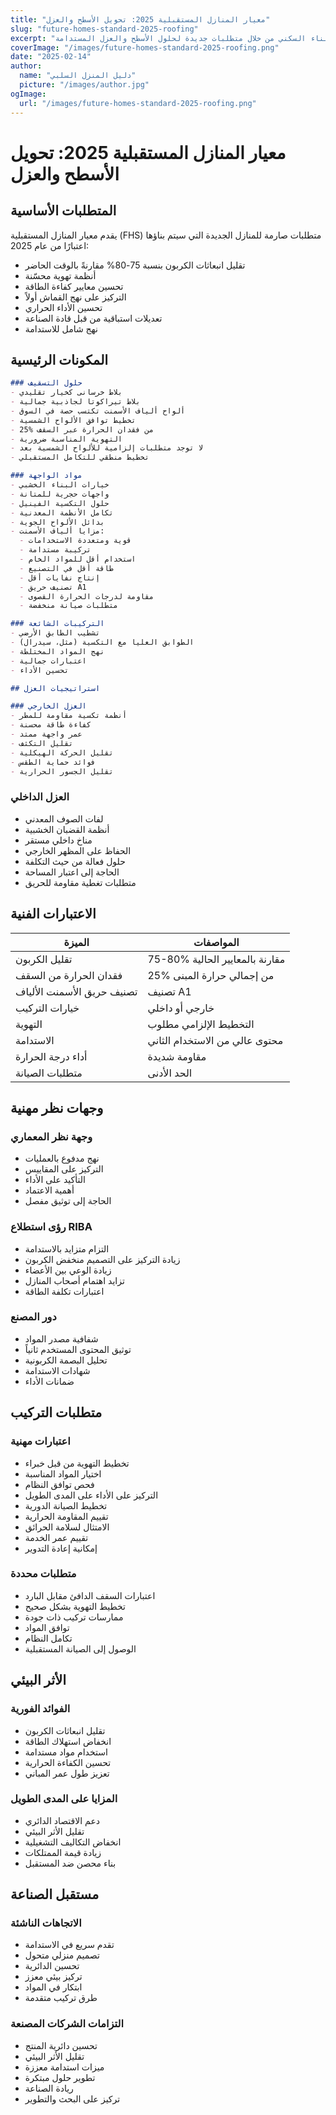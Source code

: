 ```yaml
---
title: "معيار المنازل المستقبلية 2025: تحويل الأسطح والعزل"
slug: "future-homes-standard-2025-roofing"
excerpt: "استكشف كيف يقوم معيار المنازل المستقبلية 2025 بإحداث ثورة في البناء السكني من خلال متطلبات جديدة لحلول الأسطح والعزل المستدامة."
coverImage: "/images/future-homes-standard-2025-roofing.png"
date: "2025-02-14"
author:
  name: "دليل المنزل السلبي"
  picture: "/images/author.jpg"
ogImage:
  url: "/images/future-homes-standard-2025-roofing.png"
---
```


# معيار المنازل المستقبلية 2025: تحويل الأسطح والعزل

## المتطلبات الأساسية

يقدم معيار المنازل المستقبلية (FHS) متطلبات صارمة للمنازل الجديدة التي سيتم بناؤها اعتبارًا من عام 2025:

- تقليل انبعاثات الكربون بنسبة 75-80% مقارنةً بالوقت الحاضر
- أنظمة تهوية محسّنة
- تحسين معايير كفاءة الطاقة
- التركيز على نهج القماش أولاً
- تحسين الأداء الحراري
- تعديلات استباقية من قبل قادة الصناعة
- نهج شامل للاستدامة

## المكونات الرئيسية

```markdown
### حلول التسقيف
- بلاط خرسانى كخيار تقليدي
- بلاط تيراكوتا لجاذبية جمالية
- ألواح ألياف الأسمنت تكتسب حصة في السوق
- تخطيط توافق الألواح الشمسية
- 25% من فقدان الحرارة عبر السقف
- التهوية المناسبة ضرورية
- لا توجد متطلبات إلزامية للألواح الشمسية بعد
- تخطيط منطقي للتكامل المستقبلي

### مواد الواجهة
- خيارات البناء الخشبي
- واجهات حجرية للمتانة
- حلول التكسية الفينيل
- تكامل الأنظمة المعدنية
- بدائل الألواح الجوية
- مزايا ألياف الأسمنت:
  - قوية ومتعددة الاستخدامات
  - تركيبة مستدامة
  - استخدام أقل للمواد الخام
  - طاقة أقل في التصنيع
  - إنتاج نفايات أقل
  - تصنيف حريق A1
  - مقاومة لدرجات الحرارة القصوى
  - متطلبات صيانة منخفضة

### التركيبات الشائعة
- تشطيب الطابق الأرضي
- الطوابق العليا مع التكسية (مثل، سيدرال)
- نهج المواد المختلطة
- اعتبارات جمالية
- تحسين الأداء

## استراتيجيات العزل

### العزل الخارجي
- أنظمة تكسية مقاومة للمطر
- كفاءة طاقة محسنة
- عمر واجهة ممتد
- تقليل التكثف
- تقليل الحركة الهيكلية
- فوائد حماية الطقس
- تقليل الجسور الحرارية
```

### العزل الداخلي
- لفات الصوف المعدني
- أنظمة القضبان الخشبية
- مناخ داخلي مستقر
- الحفاظ على المظهر الخارجي
- حلول فعالة من حيث التكلفة
- الحاجة إلى اعتبار المساحة
- متطلبات تغطية مقاومة للحريق

## الاعتبارات الفنية

| الميزة | المواصفات |
|---------|--------------|
| تقليل الكربون | 75-80% مقارنة بالمعايير الحالية |
| فقدان الحرارة من السقف | 25% من إجمالي حرارة المبنى |
| تصنيف حريق الأسمنت الألياف | تصنيف A1 |
| خيارات التركيب | خارجي أو داخلي |
| التهوية | التخطيط الإلزامي مطلوب |
| الاستدامة | محتوى عالي من الاستخدام الثاني |
| أداء درجة الحرارة | مقاومة شديدة |
| متطلبات الصيانة | الحد الأدنى |

## وجهات نظر مهنية

### وجهة نظر المعماري
- نهج مدفوع بالعمليات
- التركيز على المقاييس
- التأكيد على الأداء
- أهمية الاعتماد
- الحاجة إلى توثيق مفصل

### رؤى استطلاع RIBA
- التزام متزايد بالاستدامة
- زيادة التركيز على التصميم منخفض الكربون
- زيادة الوعي بين الأعضاء
- تزايد اهتمام أصحاب المنازل
- اعتبارات تكلفة الطاقة

### دور المصنع
- شفافية مصدر المواد
- توثيق المحتوى المستخدم ثانياً
- تحليل البصمة الكربونية
- شهادات الاستدامة
- ضمانات الأداء

## متطلبات التركيب

### اعتبارات مهنية
- تخطيط التهوية من قبل خبراء
- اختيار المواد المناسبة
- فحص توافق النظام
- التركيز على الأداء على المدى الطويل
- تخطيط الصيانة الدورية
- تقييم المقاومة الحرارية
- الامتثال لسلامة الحرائق
- تقييم عمر الخدمة
- إمكانية إعادة التدوير

### متطلبات محددة
- اعتبارات السقف الدافئ مقابل البارد
- تخطيط التهوية بشكل صحيح
- ممارسات تركيب ذات جودة
- توافق المواد
- تكامل النظام
- الوصول إلى الصيانة المستقبلية

## الأثر البيئي

### الفوائد الفورية
- تقليل انبعاثات الكربون
- انخفاض استهلاك الطاقة
- استخدام مواد مستدامة
- تحسين الكفاءة الحرارية
- تعزيز طول عمر المباني

### المزايا على المدى الطويل
- دعم الاقتصاد الدائري
- تقليل الأثر البيئي
- انخفاض التكاليف التشغيلية
- زيادة قيمة الممتلكات
- بناء محصن ضد المستقبل

## مستقبل الصناعة

### الاتجاهات الناشئة
- تقدم سريع في الاستدامة
- تصميم منزلي متحول
- تحسين الدائرية
- تركيز بيئي معزز
- ابتكار في المواد
- طرق تركيب متقدمة

### التزامات الشركات المصنعة
- تحسين دائرية المنتج
- تقليل الأثر البيئي
- ميزات استدامة معززة
- تطوير حلول مبتكرة
- ريادة الصناعة
- تركيز على البحث والتطوير